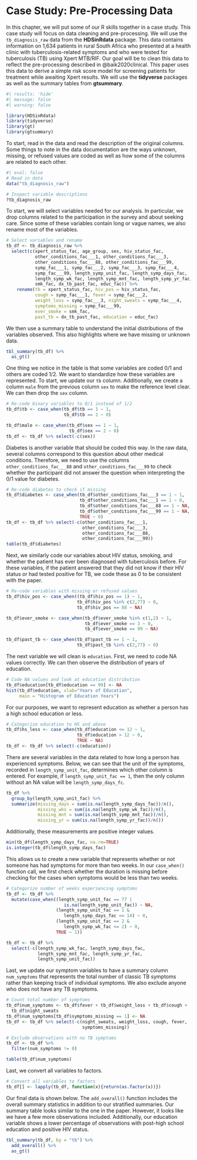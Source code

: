 # Case Study: Pre-Processing Data {#sec-cs-preprocessing}

In this chapter, we will put some of our R skills together in a case study. This case study will focus on data cleaning and pre-processing. We will use the `tb_diagnosis_raw` data from the **HDSinRdata** package. This data contains information on 1,634 patients in rural South Africa who presented at a health clinic with tuberculosis-related symptoms and who were tested for tuberculosis (TB) using Xpert MTB/RIF. Our goal will be to clean this data to reflect the pre-processing described in @baik2020clinical. This paper uses this data to derive a simple risk score model for screening patients for treatment while awaiting Xpert results. We will use the **tidyverse** packages as well as the summary tables from **gtsummary**.

```r
#| results: 'hide'
#| message: false
#| warning: false

library(HDSinRdata)
library(tidyverse)
library(gt)
library(gtsummary)
```

To start, read in the data and read the description of the original columns. Some things to note in the data documentation are the ways unknown, missing, or refused values are coded as well as how some of the columns are related to each other.

```r
#| eval: false
# Read in data
data("tb_diagnosis_raw")

# Inspect variable descriptions
?tb_diagnosis_raw
```

To start, we will select variables needed for our analysis. In particular, we drop columns related to the participation in the survey and about seeking care. Since some of these variables contain long or vague names, we also rename most of the variables.

```r
# Select variables and rename
tb_df <- tb_diagnosis_raw %>% 
  select(c(xpert_status_fac, age_group, sex, hiv_status_fac,
           other_conditions_fac___1, other_conditions_fac___3,
           other_conditions_fac___88, other_conditions_fac___99,
           symp_fac___1, symp_fac___2, symp_fac___3, symp_fac___4, 
           symp_fac___99, length_symp_unit_fac, length_symp_days_fac,
           length_symp_wk_fac, length_symp_mnt_fac, length_symp_yr_fac,
           smk_fac, dx_tb_past_fac, educ_fac)) %>%
    rename(tb = xpert_status_fac, hiv_pos = hiv_status_fac,
           cough = symp_fac___1, fever = symp_fac___2, 
           weight_loss = symp_fac___3, night_sweats = symp_fac___4, 
           symptoms_missing = symp_fac___99,
           ever_smoke = smk_fac, 
           past_tb = dx_tb_past_fac, education = educ_fac)
```

We then use a summary table to understand the initial distributions of the variables observed. This also highlights where we have missing or unknown data. 

```r
tbl_summary(tb_df) %>%
  as_gt()
```

One thing we notice in the table is that some variables are coded 0/1 and others are coded 1/2. We want to standardize how these variables are represented. To start, we update our `tb` column. Additionally, we create a column `male` from the previous column `sex` to make the reference level clear. We can then drop the `sex` column.

```r
# Re-code binary variables to 0/1 instead of 1/2
tb_df$tb <- case_when(tb_df$tb == 1 ~ 1, 
                      tb_df$tb == 2 ~ 0)

tb_df$male <- case_when(tb_df$sex == 1 ~ 1, 
                        tb_df$sex == 2 ~ 0)
tb_df <- tb_df %>% select(-c(sex))
```

Diabetes is another variable that should be coded this way. In the raw data, several columns correspond to this question about other medical conditions. Therefore, we need to use the columns `other_conditions_fac___88` and `other_conditions_fac___99` to check whether the participant did not answer the question when interpreting the 0/1 value for diabetes.

```r
# Re-code diabetes to check if missing
tb_df$diabetes <- case_when(tb_df$other_conditions_fac___3 == 1 ~ 1,
                            tb_df$other_conditions_fac___1 == 1 ~ 0,
                            tb_df$other_conditions_fac___88 == 1 ~ NA,
                            tb_df$other_conditions_fac___99 == 1 ~ NA,
                            TRUE ~ 0)
tb_df <- tb_df %>% select(-c(other_conditions_fac___1,
                             other_conditions_fac___3,
                             other_conditions_fac___88,
                             other_conditions_fac___99))
table(tb_df$diabetes)
```

Next, we similarly code our variables about HIV status, smoking, and whether the patient has ever been diagnosed with tuberculosis before. For these variables, if the patient answered that they did not know if their HIV status or had tested positive for TB, we code these as 0 to be consistent with the paper. 

```r
# Re-code variables with missing or refused values
tb_df$hiv_pos <- case_when((tb_df$hiv_pos == 1) ~ 1, 
                           tb_df$hiv_pos %in% c(2,77) ~ 0,
                           tb_df$hiv_pos == 88 ~ NA)

tb_df$ever_smoke <- case_when(tb_df$ever_smoke %in% c(1,2) ~ 1,
                              tb_df$ever_smoke == 3 ~ 0,
                              tb_df$ever_smoke == 99 ~ NA)

tb_df$past_tb <- case_when(tb_df$past_tb == 1 ~ 1, 
                           tb_df$past_tb %in% c(2,77) ~ 0)

```

The next variable we will clean is `education`. First, we need to code NA values correctly. We can then observe the distribution of years of education.

```r
# Code NA values and look at education distribution
tb_df$education[tb_df$education == 99] <- NA
hist(tb_df$education, xlab="Years of Education", 
     main = "Histogram of Education Years")
```

For our purposes, we want to represent education as whether a person has a high school education or less. 

```r
# Categorize education to HS and above
tb_df$hs_less <- case_when(tb_df$education <= 12 ~ 1,
                           tb_df$education > 12 ~ 0,
                           TRUE ~ NA)
tb_df <- tb_df %>% select(-c(education))
```

There are several variables in the data related to how long a person has experienced symptoms. Below, we can see that the unit of the symptoms, recorded in `length_symp_unit_fac`, determines which other column is entered. For example, if `length_symp_unit_fac == 1`, then the only column without an NA value will be `length_symp_days_fc`. 

```r
tb_df %>%
  group_by(length_symp_unit_fac) %>%
  summarize(missing_days = sum(is.na(length_symp_days_fac))/n(),
            missing_wks = sum(is.na(length_symp_wk_fac))/n(),
            missing_mnt = sum(is.na(length_symp_mnt_fac))/n(),
            missing_yr = sum(is.na(length_symp_yr_fac))/n())
```
Additionally, these measurements are positive integer values.

```r
min(tb_df$length_symp_days_fac, na.rm=TRUE)
is.integer(tb_df$length_symp_days_fac)
```

This allows us to create a new variable that represents whether or not someone has had symptoms for more than two weeks. In our `case_when()` function call, we first check whether the duration is missing before checking for the cases when symptoms would be less than two weeks. 

```r
# Categorize number of weeks experiencing symptoms
tb_df <- tb_df %>%
  mutate(case_when((length_symp_unit_fac == 77 |
                      is.na(length_symp_unit_fac)) ~ NA,
                   (length_symp_unit_fac == 1 & 
                      length_symp_days_fac <= 14) ~ 0,
                   (length_symp_unit_fac == 2 &
                      length_symp_wk_fac <= 2) ~ 0,
                   TRUE ~ 1))

tb_df <- tb_df %>% 
  select(-c(length_symp_wk_fac, length_symp_days_fac, 
            length_symp_mnt_fac, length_symp_yr_fac, 
            length_symp_unit_fac))

```

Last, we update our symptom variables to have a summary column `num_symptoms` that represents the total number of classic TB symptoms rather than keeping track of individual symptoms. We also exclude anyone who does not have any TB symptoms. 

```r
# Count total number of symptoms
tb_df$num_symptoms <- tb_df$fever + tb_df$weight_loss + tb_df$cough + 
  tb_df$night_sweats
tb_df$num_symptoms[tb_df$symptoms_missing == 1] <- NA
tb_df <- tb_df %>% select(-c(night_sweats, weight_loss, cough, fever,
                             symptoms_missing))

# Exclude observations with no TB symptoms 
tb_df <- tb_df %>%
  filter(num_symptoms != 0)

table(tb_df$num_symptoms)
```

Last, we convert all variables to factors.

```r
# Convert all variables to factors 
tb_df[] <- lapply(tb_df, function(x){return(as.factor(x))})
```

Our final data is shown below. The `add_overall()` function includes the overall summary statistics in addition to our stratified summaries. Our summary table looks similar to the one in the paper. However, it looks like we have a few more observations included. Additionally, our education variable shows a lower percentage of observations with post-high school education and positive HIV status. 


```r
tbl_summary(tb_df, by = "tb") %>%
  add_overall() %>%
  as_gt()
```
